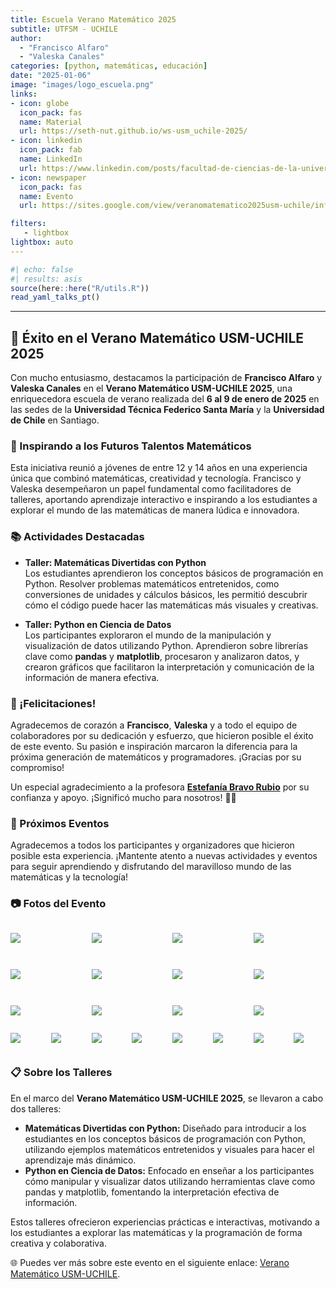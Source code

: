 ```yaml
---
title: Escuela Verano Matemático 2025
subtitle: UTFSM - UCHILE
author: 
  - "Francisco Alfaro"
  - "Valeska Canales"
categories: [python, matemáticas, educación]
date: "2025-01-06"
image: "images/logo_escuela.png"
links:
- icon: globe
  icon_pack: fas
  name: Material
  url: https://seth-nut.github.io/ws-usm_uchile-2025/
- icon: linkedin
  icon_pack: fab
  name: LinkedIn
  url: https://www.linkedin.com/posts/facultad-de-ciencias-de-la-universidad-de-chile_veranomatemaertico-matematicasdivertidas-activity-7274875467285815297-GH0x?utm_source=share&utm_medium=member_desktop
- icon: newspaper
  icon_pack: fas
  name: Evento
  url: https://sites.google.com/view/veranomatematico2025usm-uchile/informaci%C3%B3n-general?authuser=0

filters:
   - lightbox
lightbox: auto
---
```


```r
#| echo: false
#| results: asis
source(here::here("R/utils.R"))
read_yaml_talks_pt()
```

------------------------------------------------------------------------

## 🎉 Éxito en el Verano Matemático USM-UCHILE 2025

Con mucho entusiasmo, destacamos la participación de **Francisco Alfaro** y **Valeska Canales** en el **Verano Matemático USM-UCHILE 2025**, una enriquecedora escuela de verano realizada del **6 al 9 de enero de 2025** en las sedes de la **Universidad Técnica Federico Santa María** y la **Universidad de Chile** en Santiago.

### 🌟 Inspirando a los Futuros Talentos Matemáticos

Esta iniciativa reunió a jóvenes de entre 12 y 14 años en una experiencia única que combinó matemáticas, creatividad y tecnología. Francisco y Valeska desempeñaron un papel fundamental como facilitadores de talleres, aportando aprendizaje interactivo e inspirando a los estudiantes a explorar el mundo de las matemáticas de manera lúdica e innovadora.

### 📚 Actividades Destacadas

-   **Taller: Matemáticas Divertidas con Python**\
    Los estudiantes aprendieron los conceptos básicos de programación en Python. Resolver problemas matemáticos entretenidos, como conversiones de unidades y cálculos básicos, les permitió descubrir cómo el código puede hacer las matemáticas más visuales y creativas.

-   **Taller: Python en Ciencia de Datos**\
    Los participantes exploraron el mundo de la manipulación y visualización de datos utilizando Python. Aprendieron sobre librerías clave como **pandas** y **matplotlib**, procesaron y analizaron datos, y crearon gráficos que facilitaron la interpretación y comunicación de la información de manera efectiva.

### 👏 ¡Felicitaciones!

Agradecemos de corazón a **Francisco**, **Valeska** y a todo el equipo de colaboradores por su dedicación y esfuerzo, que hicieron posible el éxito de este evento. Su pasión e inspiración marcaron la diferencia para la próxima generación de matemáticos y programadores. ¡Gracias por su compromiso!

Un especial agradecimiento a la profesora [**Estefanía Bravo Rubio**](https://matematica.usm.cl/estefania-bravo-rubio/) por su confianza y apoyo. ¡Significó mucho para nosotros! 💙✨

### 📅 Próximos Eventos

Agradecemos a todos los participantes y organizadores que hicieron posible esta experiencia. ¡Mantente atento a nuevas actividades y eventos para seguir aprendiendo y disfrutando del maravilloso mundo de las matemáticas y la tecnología!

### 📷 Fotos del Evento

::: {style="display: grid; grid-template-columns: repeat(4, 1fr); grid-gap: 1em;"}
![](images/img_02.jpeg){group="my-gallery"}

![](images/img_01.jpeg){group="my-gallery"}

![](images/img_03.jpeg){group="my-gallery"}

![](images/img_08.jpeg){group="my-gallery"}

![](images/img_05.jpeg){group="my-gallery"}

![](images/img_06.jpeg){group="my-gallery"}

![](images/img_07.jpeg){group="my-gallery"}

![](images/img_09.jpeg){group="my-gallery"}

![](images/img_14.jpeg){group="my-gallery"}

![](images/img_11.jpeg){group="my-gallery"}

![](images/img_12.jpeg){group="my-gallery"}

![](images/img_13.jpeg){group="my-gallery"}
:::

::: {style="display: grid; grid-template-columns: repeat(8, 1fr); grid-gap: 1em;"}
![](images/premios_01.jpeg){group="my-gallery"}

![](images/premios_04.jpeg){group="my-gallery"}

![](images/premios_06.jpeg){group="my-gallery"}

![](images/premios_07.jpeg){group="my-gallery"}

![](images/premios_02.jpeg){group="my-gallery"}

![](images/premios_03.jpeg){group="my-gallery"}

![](images/premios_05.jpeg){group="my-gallery"}

![](images/premios_08.jpeg){group="my-gallery"}
:::

### 📋 Sobre los Talleres

En el marco del **Verano Matemático USM-UCHILE 2025**, se llevaron a cabo dos talleres:

-   **Matemáticas Divertidas con Python:** Diseñado para introducir a los estudiantes en los conceptos básicos de programación con Python, utilizando ejemplos matemáticos entretenidos y visuales para hacer el aprendizaje más dinámico.\
-   **Python en Ciencia de Datos:** Enfocado en enseñar a los participantes cómo manipular y visualizar datos utilizando herramientas clave como pandas y matplotlib, fomentando la interpretación efectiva de información.

Estos talleres ofrecieron experiencias prácticas e interactivas, motivando a los estudiantes a explorar las matemáticas y la programación de forma creativa y colaborativa.

🌐 Puedes ver más sobre este evento en el siguiente enlace: [Verano Matemático USM-UCHILE](https://seth-nut.github.io/ws-usm_uchile-2025/).

